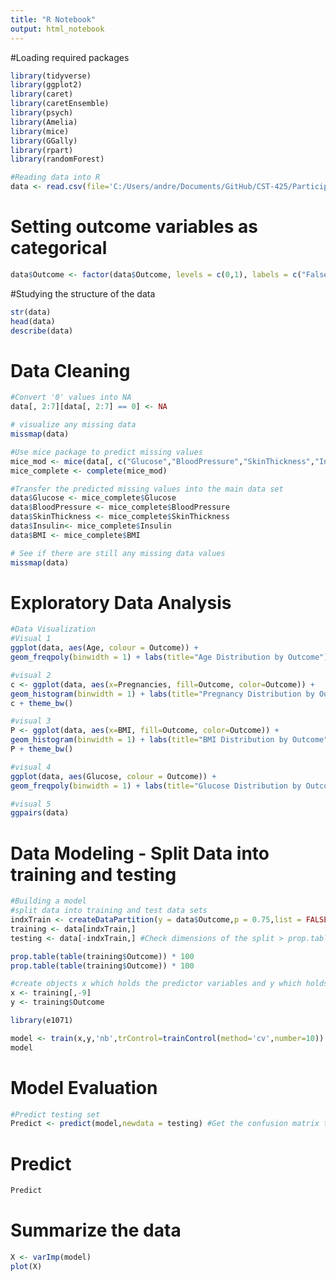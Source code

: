 ```yaml
---
title: "R Notebook"
output: html_notebook
---
```


#Loading required packages
```r
library(tidyverse)
library(ggplot2)
library(caret)
library(caretEnsemble)
library(psych)
library(Amelia)
library(mice)
library(GGally)
library(rpart)
library(randomForest)

#Reading data into R
data <- read.csv(file='C:/Users/andre/Documents/GitHub/CST-425/Participation/diabetes.csv', header=TRUE, sep=',')
```

# Setting outcome variables as categorical
```r
data$Outcome <- factor(data$Outcome, levels = c(0,1), labels = c("False", "True"))
```

#Studying the structure of the data
```r
str(data)
head(data)
describe(data)
```

# Data Cleaning
```r
#Convert '0' values into NA
data[, 2:7][data[, 2:7] == 0] <- NA

# visualize any missing data
missmap(data)

#Use mice package to predict missing values
mice_mod <- mice(data[, c("Glucose","BloodPressure","SkinThickness","Insulin","BMI")], method='rf')
mice_complete <- complete(mice_mod)

#Transfer the predicted missing values into the main data set
data$Glucose <- mice_complete$Glucose
data$BloodPressure <- mice_complete$BloodPressure
data$SkinThickness <- mice_complete$SkinThickness
data$Insulin<- mice_complete$Insulin
data$BMI <- mice_complete$BMI

# See if there are still any missing data values
missmap(data)
```

# Exploratory Data Analysis
```r
#Data Visualization
#Visual 1
ggplot(data, aes(Age, colour = Outcome)) +
geom_freqpoly(binwidth = 1) + labs(title="Age Distribution by Outcome")

#visual 2
c <- ggplot(data, aes(x=Pregnancies, fill=Outcome, color=Outcome)) +
geom_histogram(binwidth = 1) + labs(title="Pregnancy Distribution by Outcome")
c + theme_bw()

#visual 3
P <- ggplot(data, aes(x=BMI, fill=Outcome, color=Outcome)) +
geom_histogram(binwidth = 1) + labs(title="BMI Distribution by Outcome")
P + theme_bw()

#visual 4
ggplot(data, aes(Glucose, colour = Outcome)) +
geom_freqpoly(binwidth = 1) + labs(title="Glucose Distribution by Outcome")

#visual 5
ggpairs(data)
```

# Data Modeling - Split Data into training and testing
```r
#Building a model
#split data into training and test data sets
indxTrain <- createDataPartition(y = data$Outcome,p = 0.75,list = FALSE)
training <- data[indxTrain,]
testing <- data[-indxTrain,] #Check dimensions of the split > prop.table(table(data$Outcome)) * 100

prop.table(table(training$Outcome)) * 100
prop.table(table(training$Outcome)) * 100

#create objects x which holds the predictor variables and y which holds the response variables
x <- training[,-9]
y <- training$Outcome

library(e1071)

model <- train(x,y,'nb',trControl=trainControl(method='cv',number=10))
model
```

# Model Evaluation
```r
#Predict testing set
Predict <- predict(model,newdata = testing) #Get the confusion matrix to see accuracy value and other parameter values > confusionMatrix(Predict, testing$Outcome )
```

# Predict
```r
Predict
```

# Summarize the data
```r
X <- varImp(model)
plot(X)
```